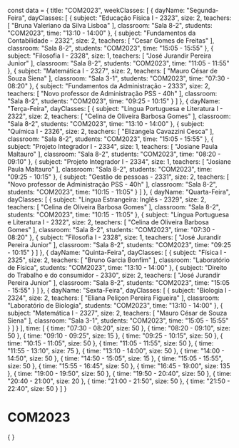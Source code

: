 const data = {
  title: "COM2023",
  weekClasses: [
    {
      dayName: "Segunda-Feira",
      dayClasses: [
        {
          subject: "Educação Física I - 2323",
          size: 2,
          teachers: [
            "Bruna Valeriano da Silva Lisboa"
          ],
          classroom: "Sala 8-2",
          students: "COM2023",
          time: "13:10 - 14:00"
        },
        {
          subject: "Fundamentos da Contabilidade - 2332",
          size: 2,
          teachers: [
            "Cesar Gomes de Freitas"
          ],
          classroom: "Sala 8-2",
          students: "COM2023",
          time: "15:05 - 15:55"
        },
        {
          subject: "Filosofia I - 2328",
          size: 1,
          teachers: [
            "José Jurandir Pereira Junior"
          ],
          classroom: "Sala 8-2",
          students: "COM2023",
          time: "11:05 - 11:55"
        },
        {
          subject: "Matemática I - 2327",
          size: 2,
          teachers: [
            "Mauro César de Souza Siena"
          ],
          classroom: "Sala 3-1",
          students: "COM2023",
          time: "07:30 - 08:20"
        },
        {
          subject: "Fundamentos da Administração - 2333",
          size: 2,
          teachers: [
            "Novo professor de Administração PSS - 40h"
          ],
          classroom: "Sala 8-2",
          students: "COM2023",
          time: "09:25 - 10:15"
        }
      ]
    },
    {
      dayName: "Terça-Feira",
      dayClasses: [
        {
          subject: "Língua Portuguesa e Literatura I - 2322",
          size: 2,
          teachers: [
            "Celina de Oliveira Barbosa Gomes"
          ],
          classroom: "Sala 8-2",
          students: "COM2023",
          time: "13:10 - 14:00"
        },
        {
          subject: "Química I - 2326",
          size: 2,
          teachers: [
            "Elizangela Cavazzini Cesca"
          ],
          classroom: "Sala 8-2",
          students: "COM2023",
          time: "15:05 - 15:55"
        },
        {
          subject: "Projeto Integrador I - 2334",
          size: 1,
          teachers: [
            "Josiane Paula Maltauro"
          ],
          classroom: "Sala 8-2",
          students: "COM2023",
          time: "08:20 - 09:10"
        },
        {
          subject: "Projeto Integrador I - 2334",
          size: 1,
          teachers: [
            "Josiane Paula Maltauro"
          ],
          classroom: "Sala 8-2",
          students: "COM2023",
          time: "09:25 - 10:15"
        },
        {
          subject: "Gestão de pessoas - 2331",
          size: 2,
          teachers: [
            "Novo professor de Administração PSS - 40h"
          ],
          classroom: "Sala 8-2",
          students: "COM2023",
          time: "10:15 - 11:05"
        }
      ]
    },
    {
      dayName: "Quarta-Feira",
      dayClasses: [
        {
          subject: "Língua Estrangeira: Inglês - 2329",
          size: 2,
          teachers: [
            "Celina de Oliveira Barbosa Gomes"
          ],
          classroom: "Sala 8-2",
          students: "COM2023",
          time: "10:15 - 11:05"
        },
        {
          subject: "Língua Portuguesa e Literatura I - 2322",
          size: 2,
          teachers: [
            "Celina de Oliveira Barbosa Gomes"
          ],
          classroom: "Sala 8-2",
          students: "COM2023",
          time: "07:30 - 08:20"
        },
        {
          subject: "Filosofia I - 2328",
          size: 1,
          teachers: [
            "José Jurandir Pereira Junior"
          ],
          classroom: "Sala 8-2",
          students: "COM2023",
          time: "09:25 - 10:15"
        }
      ]
    },
    {
      dayName: "Quinta-Feira",
      dayClasses: [
        {
          subject: "Física I - 2325",
          size: 2,
          teachers: [
            "Bruno Garcia Bonfim"
          ],
          classroom: "Laboratório de Física",
          students: "COM2023",
          time: "13:10 - 14:00"
        },
        {
          subject: "Direito do Trabalho e do consumidor - 2330",
          size: 2,
          teachers: [
            "José Jurandir Pereira Junior"
          ],
          classroom: "Sala 8-2",
          students: "COM2023",
          time: "15:05 - 15:55"
        }
      ]
    },
    {
      dayName: "Sexta-Feira",
      dayClasses: [
        {
          subject: "Biologia I - 2324",
          size: 2,
          teachers: [
            "Eliana Peliçon Pereira Figueira"
          ],
          classroom: "Laboratório de Biologia",
          students: "COM2023",
          time: "13:10 - 14:00"
        },
        {
          subject: "Matemática I - 2327",
          size: 2,
          teachers: [
            "Mauro César de Souza Siena"
          ],
          classroom: "Sala 3-1",
          students: "COM2023",
          time: "15:05 - 15:55"
        }
      ]
    }
  ],
  time: [
    {
      time: "07:30 - 08:20",
      size: 50
    },
    {
      time: "08:20 - 09:10",
      size: 50
    },
    {
      time: "09:10 - 09:25",
      size: 15
    },
    {
      time: "09:25 - 10:15",
      size: 50
    },
    {
      time: "10:15 - 11:05",
      size: 50
    },
    {
      time: "11:05 - 11:55",
      size: 50
    },
    {
      time: "11:55 - 13:10",
      size: 75
    },
    {
      time: "13:10 - 14:00",
      size: 50
    },
    {
      time: "14:00 - 14:50",
      size: 50
    },
    {
      time: "14:50 - 15:05",
      size: 15
    },
    {
      time: "15:05 - 15:55",
      size: 50
    },
    {
      time: "15:55 - 16:45",
      size: 50
    },
    {
      time: "16:45 - 19:00",
      size: 135
    },
    {
      time: "19:00 - 19:50",
      size: 50
    },
    {
      time: "19:50 - 20:40",
      size: 50
    },
    {
      time: "20:40 - 21:00",
      size: 20
    },
    {
      time: "21:00 - 21:50",
      size: 50
    },
    {
      time: "21:50 - 22:40",
      size: 50
    }
  ]
}

# COM2023

<div>
    {
        <Grid
            title={data.title} 
            weekClasses={data.weekClasses} 
            time={data.time}
        />
    }
</div>